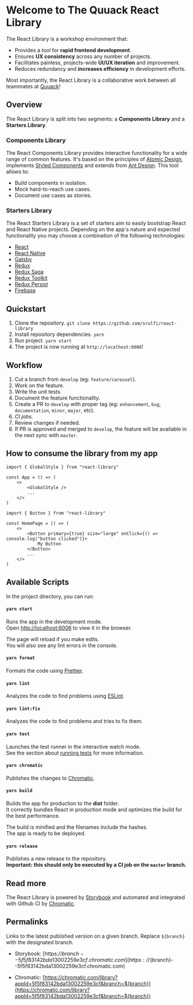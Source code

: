 
<Meta title="Overview/Introduction" />

# Welcome to The Quuack React Library

The React Library is a workshop environment that:

- Provides a tool for **rapid frontend development**.
- Ensures **UX consistency** across any number of projects.
- Facilitates painless, projects-wide **UI/UX iteration** and improvement.
- Reduces redundancy and **increases efficiency** in development efforts.

Most importantly, the React Library is a collaborative work between all teammates at [Quuack](https://www.quuack.com/)!

## Overview

The React Library is split into two segments: a **Components Library** and a **Starters Library**.

### Components Library

The React Components Library provides interactive functionality for a wide range of common features. It's based on the principles of [Atomic Design](http://atomicdesign.bradfrost.com/), implements [Styled Components](https://styled-components.com/) and extends from [Ant Design](https://ant.design/). This tool allows to:

- Build components in isolation.
- Mock hard-to-reach use cases.
- Document use cases as stories.

### Starters Library

The React Starters Library is a set of starters aim to easily bootstrap React and React Native projects. Depending on the app's nature and expected functionality you may choose a combination of the following technologies:

- [React](https://es.reactjs.org/)
- [React Native](https://reactnative.dev/)
- [Gatsby](https://www.gatsbyjs.com/)
- [Redux](https://es.redux.js.org/)
- [Redux Saga](https://redux-saga.js.org/)
- [Redux Toolkit](https://redux-toolkit.js.org/)
- [Redux Persist](https://github.com/rt2zz/redux-persist)
- [Firebase](https://firebase.google.com/)

## Quickstart

1. Clone the repository.
`git clone https://github.com/srulfi/react-library`
2. Install repository dependencies.
`yarn`
3. Run project.
`yarn start`
4. The project is now running at `http://localhost:6006`!

## Workflow

1. Cut a branch from `develop` (eg: `feature/carousel`).
2. Work on the feature.
3. Write the unit tests.
4. Document the feature functionality.
5. Create a PR to `develop` with proper tag (eg: `enhancement`, `bug`, `documentation`, `minor`, `major`, etc).
6. <em>CI jobs.</em>
7. Review changes if needed.
8. If PR is approved and merged to `develop`, the feature will be available in the next sync with `master`.

## How to consume the library from my app
```
import { GlobalStyle } from "react-library"

const App = () => (
	<>
		<GlobalStyle />
		...
	</>
)
```
```
import { Button } from "react-library"

const HomePage = () => (
	<>
		<Button primary={true} size="large" onClick={() => console.log("button clicked")}>
			My Button
		</Button>
		...
	</>
)
```

## Available Scripts

In the project directory, you can run:

#### `yarn start`

Runs the app in the development mode.<br />
Open [http://localhost:6006](http://localhost:6006) to view it in the browser.

The page will reload if you make edits.<br />
You will also see any lint errors in the console.

#### `yarn format`

Formats the code using [Prettier](https://prettier.io/).

#### `yarn lint`

Analyzes the code to find problems using [ESLint](https://eslint.org/).

#### `yarn lint:fix`

Analyzes the code to find problems and tries to fix them.

#### `yarn test`

Launches the test runner in the interactive watch mode.<br />
See the section about [running tests](https://facebook.github.io/create-react-app/docs/running-tests) for more information.

#### `yarn chromatic`

Publishes the changes to [Chromatic](https://www.chromatic.com/).

#### `yarn build`

Builds the app for production to the **dist** folder.<br />
It correctly bundles React in production mode and optimizes the build for the best performance.<br />

The build is minified and the filenames include the hashes.<br />
The app is ready to be deployed.

#### `yarn release`

Publishes a new release to the repository.<br />
**Important: this should only be executed by a CI job on the `master` branch.**

## Read more

The React Library is powered by [Storybook](https://storybook.js.org/) and automated and integrated with Github CI by [Chromatic](https://www.chromatic.com/).

## Permalinks

Links to the latest published version on a given branch. Replace `${branch}` with the designated branch.<br />

- Storybook: [https://${branch}--5f5f83142bda13002259e3cf.chromatic.com](https://${branch}--5f5f83142bda13002259e3cf.chromatic.com)

- Chromatic: [https://chromatic.com/library?appId=5f5f83142bda13002259e3cf&branch=${branch}](https://chromatic.com/library?appId=5f5f83142bda13002259e3cf&branch=${branch})
